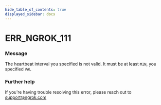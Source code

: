```yaml
---
hide_table_of_contents: true
displayed_sidebar: docs
---
```



# ERR_NGROK_111

### Message

The heartbeat interval you specified is not valid.
It must be at least `MIN`, you specified `VAL`

<ErrorDetails error="err_ngrok_111" />

### Further help

If you're having trouble resolving this error, please reach out to [support@ngrok.com](mailto:support@ngrok.com?subject=Help%20with%20ERR_NGROK_111)

